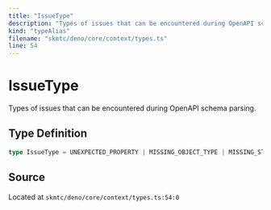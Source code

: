 ```yaml
---
title: "IssueType"
description: "Types of issues that can be encountered during OpenAPI schema parsing."
kind: "typeAlias"
filename: "skmtc/deno/core/context/types.ts"
line: 54
---
```


# IssueType

Types of issues that can be encountered during OpenAPI schema parsing.

## Type Definition

```typescript
type IssueType = UNEXPECTED_PROPERTY | MISSING_OBJECT_TYPE | MISSING_STRING_TYPE | MISSING_ARRAY_TYPE | MISSING_BOOLEAN_TYPE | INVALID_EXAMPLE | INVALID_ENUM | INVALID_DEFAULT | INVALID_NULLABLE | UNEXPECTED_FORMAT | INVALID_RESPONSE | INVALID_FORMAT | INVALID_OPERATION | INVALID_SCHEMA | INVALID_PARAMETER | INVALID_DEPENDENCY_REF
```

## Source

Located at `skmtc/deno/core/context/types.ts:54:0`
